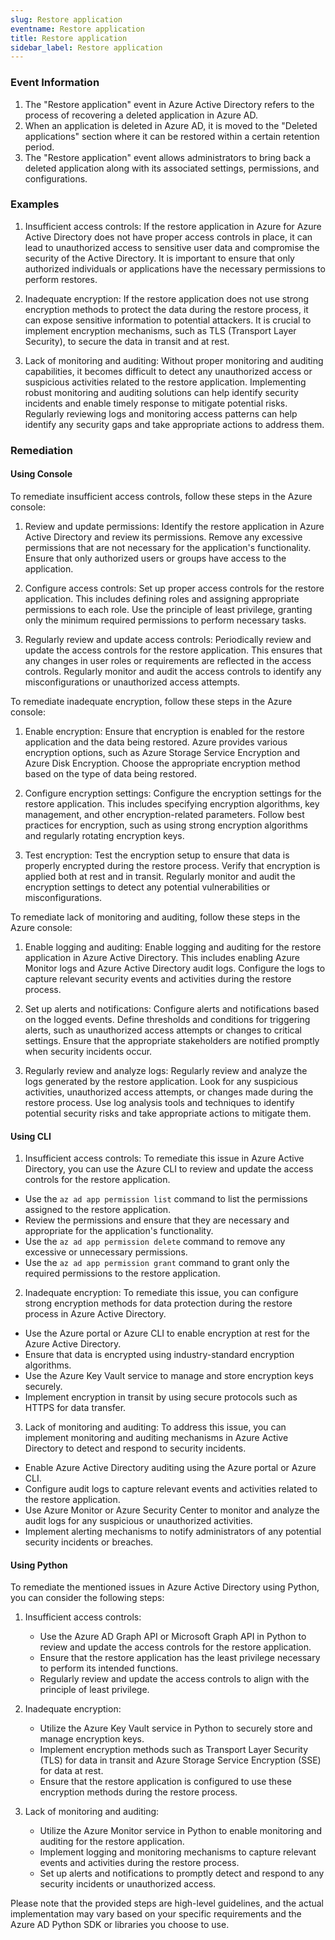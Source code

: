 ```yaml
--- 
slug: Restore application
eventname: Restore application
title: Restore application
sidebar_label: Restore application
---
```

                       
### Event Information

1. The "Restore application" event in Azure Active Directory refers to the process of recovering a deleted application in Azure AD.
2. When an application is deleted in Azure AD, it is moved to the "Deleted applications" section where it can be restored within a certain retention period.
3. The "Restore application" event allows administrators to bring back a deleted application along with its associated settings, permissions, and configurations.


### Examples

1. Insufficient access controls: If the restore application in Azure for Azure Active Directory does not have proper access controls in place, it can lead to unauthorized access to sensitive user data and compromise the security of the Active Directory. It is important to ensure that only authorized individuals or applications have the necessary permissions to perform restores.

2. Inadequate encryption: If the restore application does not use strong encryption methods to protect the data during the restore process, it can expose sensitive information to potential attackers. It is crucial to implement encryption mechanisms, such as TLS (Transport Layer Security), to secure the data in transit and at rest.

3. Lack of monitoring and auditing: Without proper monitoring and auditing capabilities, it becomes difficult to detect any unauthorized access or suspicious activities related to the restore application. Implementing robust monitoring and auditing solutions can help identify security incidents and enable timely response to mitigate potential risks. Regularly reviewing logs and monitoring access patterns can help identify any security gaps and take appropriate actions to address them.

### Remediation

#### Using Console

To remediate insufficient access controls, follow these steps in the Azure console:

1. Review and update permissions: Identify the restore application in Azure Active Directory and review its permissions. Remove any excessive permissions that are not necessary for the application's functionality. Ensure that only authorized users or groups have access to the application.

2. Configure access controls: Set up proper access controls for the restore application. This includes defining roles and assigning appropriate permissions to each role. Use the principle of least privilege, granting only the minimum required permissions to perform necessary tasks.

3. Regularly review and update access controls: Periodically review and update the access controls for the restore application. This ensures that any changes in user roles or requirements are reflected in the access controls. Regularly monitor and audit the access controls to identify any misconfigurations or unauthorized access attempts.

To remediate inadequate encryption, follow these steps in the Azure console:

1. Enable encryption: Ensure that encryption is enabled for the restore application and the data being restored. Azure provides various encryption options, such as Azure Storage Service Encryption and Azure Disk Encryption. Choose the appropriate encryption method based on the type of data being restored.

2. Configure encryption settings: Configure the encryption settings for the restore application. This includes specifying encryption algorithms, key management, and other encryption-related parameters. Follow best practices for encryption, such as using strong encryption algorithms and regularly rotating encryption keys.

3. Test encryption: Test the encryption setup to ensure that data is properly encrypted during the restore process. Verify that encryption is applied both at rest and in transit. Regularly monitor and audit the encryption settings to detect any potential vulnerabilities or misconfigurations.

To remediate lack of monitoring and auditing, follow these steps in the Azure console:

1. Enable logging and auditing: Enable logging and auditing for the restore application in Azure Active Directory. This includes enabling Azure Monitor logs and Azure Active Directory audit logs. Configure the logs to capture relevant security events and activities during the restore process.

2. Set up alerts and notifications: Configure alerts and notifications based on the logged events. Define thresholds and conditions for triggering alerts, such as unauthorized access attempts or changes to critical settings. Ensure that the appropriate stakeholders are notified promptly when security incidents occur.

3. Regularly review and analyze logs: Regularly review and analyze the logs generated by the restore application. Look for any suspicious activities, unauthorized access attempts, or changes made during the restore process. Use log analysis tools and techniques to identify potential security risks and take appropriate actions to mitigate them.

#### Using CLI

1. Insufficient access controls: To remediate this issue in Azure Active Directory, you can use the Azure CLI to review and update the access controls for the restore application. 

- Use the `az ad app permission list` command to list the permissions assigned to the restore application.
- Review the permissions and ensure that they are necessary and appropriate for the application's functionality.
- Use the `az ad app permission delete` command to remove any excessive or unnecessary permissions.
- Use the `az ad app permission grant` command to grant only the required permissions to the restore application.

2. Inadequate encryption: To remediate this issue, you can configure strong encryption methods for data protection during the restore process in Azure Active Directory.

- Use the Azure portal or Azure CLI to enable encryption at rest for the Azure Active Directory.
- Ensure that data is encrypted using industry-standard encryption algorithms.
- Use the Azure Key Vault service to manage and store encryption keys securely.
- Implement encryption in transit by using secure protocols such as HTTPS for data transfer.

3. Lack of monitoring and auditing: To address this issue, you can implement monitoring and auditing mechanisms in Azure Active Directory to detect and respond to security incidents.

- Enable Azure Active Directory auditing using the Azure portal or Azure CLI.
- Configure audit logs to capture relevant events and activities related to the restore application.
- Use Azure Monitor or Azure Security Center to monitor and analyze the audit logs for any suspicious or unauthorized activities.
- Implement alerting mechanisms to notify administrators of any potential security incidents or breaches.

#### Using Python

To remediate the mentioned issues in Azure Active Directory using Python, you can consider the following steps:

1. Insufficient access controls:
   - Use the Azure AD Graph API or Microsoft Graph API in Python to review and update the access controls for the restore application.
   - Ensure that the restore application has the least privilege necessary to perform its intended functions.
   - Regularly review and update the access controls to align with the principle of least privilege.

2. Inadequate encryption:
   - Utilize the Azure Key Vault service in Python to securely store and manage encryption keys.
   - Implement encryption methods such as Transport Layer Security (TLS) for data in transit and Azure Storage Service Encryption (SSE) for data at rest.
   - Ensure that the restore application is configured to use these encryption methods during the restore process.

3. Lack of monitoring and auditing:
   - Utilize the Azure Monitor service in Python to enable monitoring and auditing for the restore application.
   - Implement logging and monitoring mechanisms to capture relevant events and activities during the restore process.
   - Set up alerts and notifications to promptly detect and respond to any security incidents or unauthorized access.

Please note that the provided steps are high-level guidelines, and the actual implementation may vary based on your specific requirements and the Azure AD Python SDK or libraries you choose to use.


 